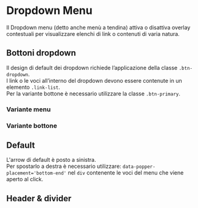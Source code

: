 
<Meta of={DropdownMenuStories} />


# Dropdown Menu
Il Dropdown menu (detto anche menù a tendina) attiva o disattiva overlay contestuali per visualizzare elenchi di link o contenuti di varia natura.

## Bottoni dropdown

Il design di default dei dropdown richiede l’applicazione della classe `.btn-dropdown`.\
I link o le voci all’interno del dropdown devono essere contenute in un elemento `.link-list`.\
Per la variante bottone è necessario utilizzare la classe `.btn-primary`.

### Variante menu
<Canvas of={DropdownMenuStories._Link} />

### Variante bottone
<Canvas of={DropdownMenuStories._Bottone} />


## Default

<Canvas of={DropdownMenuStories._Default} />

L'arrow di default è posto a sinistra.\
Per spostarlo a destra è necessario utilizzare: `data-popper-placement='bottom-end'` nel <code>div</code> contenente le voci del menu che viene aperto al click.

<Canvas of={DropdownMenuStories._BottomEnd} />


## Header & divider

<Canvas of={DropdownMenuStories._HeaderEDivider} />
